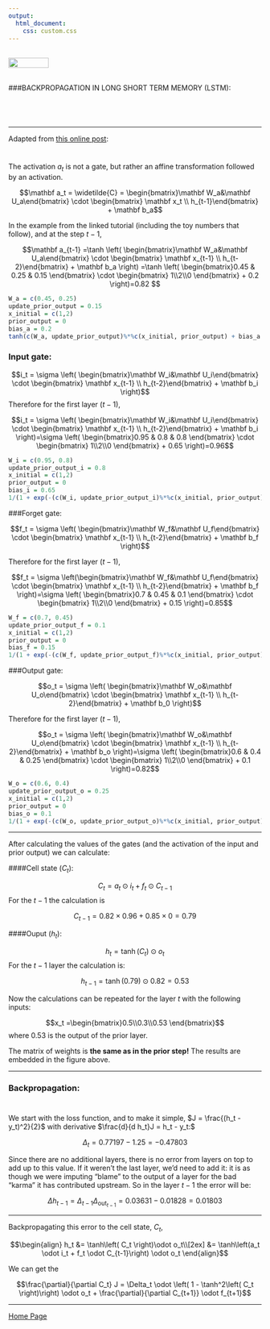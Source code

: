 ```yaml
---
output: 
  html_document:
    css: custom.css
---
```


<br>
<a href="http://rinterested.github.io/statistics/index.html">
<img HEIGHT="20" WIDTH="80" src="https://cloud.githubusercontent.com/assets/9312897/10556783/a27a26fa-745c-11e5-9b1a-2d5bd737387a.PNG"></a>
<br><br>

###BACKPROPAGATION IN LONG SHORT TERM MEMORY (LSTM):
<br>



<br>

<img height = 10  src = "https://user-images.githubusercontent.com/9312897/28521315-07a2f1d8-7041-11e7-80d0-ef255b5d12f6.png">

---

Adapted from [this online post](https://blog.aidangomez.ca/2016/04/17/Backpropogating-an-LSTM-A-Numerical-Example/):

<img height = 10  src = "https://user-images.githubusercontent.com/9312897/28549944-aa01ee06-70ab-11e7-8c3d-d9ae2b65ebef.png">

The activation $a_t$ is not a gate, but rather an affine transformation followed by an activation. 

$$\mathbf a_t = \widetilde{C} = \begin{bmatrix}\mathbf W_a&\mathbf U_a\end{bmatrix} \cdot \begin{bmatrix} \mathbf x_t \\ h_{t-1}\end{bmatrix}  + \mathbf b_a$$

In the example from the linked tutorial (including the toy numbers that follow), and at the step $t-1,$


$$\mathbf a_{t-1} =\tanh \left( \begin{bmatrix}\mathbf W_a&\mathbf U_a\end{bmatrix} \cdot \begin{bmatrix} \mathbf x_{t-1} \\ h_{t-2}\end{bmatrix}  + \mathbf b_a \right)
=\tanh \left( \begin{bmatrix}0.45 & 0.25 & 0.15 \end{bmatrix} \cdot \begin{bmatrix} 1\\2\\0 \end{bmatrix}  + 0.2 \right)=0.82
$$

```r
W_a = c(0.45, 0.25)
update_prior_output = 0.15
x_initial = c(1,2)
prior_output = 0
bias_a = 0.2
tanh(c(W_a, update_prior_output)%*%c(x_initial, prior_output) + bias_a )
```

### Input gate:

$$i_t = \sigma \left( \begin{bmatrix}\mathbf W_i&\mathbf U_i\end{bmatrix}  \cdot \begin{bmatrix} \mathbf x_{t-1} \\ h_{t-2}\end{bmatrix}  + \mathbf b_i \right)$$
Therefore for the first layer $(t-1),$

$$i_t = \sigma \left( \begin{bmatrix}\mathbf W_i&\mathbf U_i\end{bmatrix}  \cdot \begin{bmatrix} \mathbf x_{t-1} \\ h_{t-2}\end{bmatrix}  + \mathbf b_i \right)=\sigma \left( \begin{bmatrix}0.95 & 0.8 & 0.8 \end{bmatrix} \cdot \begin{bmatrix} 1\\2\\0 \end{bmatrix}  + 0.65 \right)=0.96$$

```r
W_i = c(0.95, 0.8)
update_prior_output_i = 0.8
x_initial = c(1,2)
prior_output = 0
bias_i = 0.65
1/(1 + exp(-(c(W_i, update_prior_output_i)%*%c(x_initial, prior_output) + bias_i)))
```

###Forget gate:

$$f_t = \sigma \left( \begin{bmatrix}\mathbf W_f&\mathbf U_f\end{bmatrix}  \cdot \begin{bmatrix} \mathbf x_{t-1} \\ h_{t-2}\end{bmatrix}  + \mathbf b_f \right)$$

Therefore for the first layer $(t-1),$

$$f_t = \sigma \left(\begin{bmatrix}\mathbf W_f&\mathbf U_f\end{bmatrix}  \cdot \begin{bmatrix} \mathbf x_{t-1} \\ h_{t-2}\end{bmatrix}  + \mathbf b_f \right)=\sigma \left( \begin{bmatrix}0.7 & 0.45 & 0.1 \end{bmatrix} \cdot \begin{bmatrix} 1\\2\\0 \end{bmatrix}  + 0.15 \right)=0.85$$

```r
W_f = c(0.7, 0.45)
update_prior_output_f = 0.1
x_initial = c(1,2)
prior_output = 0
bias_f = 0.15
1/(1 + exp(-(c(W_f, update_prior_output_f)%*%c(x_initial, prior_output) + bias_f)))
```


###Output gate:

$$o_t = \sigma \left( \begin{bmatrix}\mathbf W_o&\mathbf U_o\end{bmatrix} \cdot \begin{bmatrix} \mathbf x_{t-1} \\ h_{t-2}\end{bmatrix}  + \mathbf b_0 \right)$$

Therefore for the first layer $(t-1),$

$$o_t = \sigma \left( \begin{bmatrix}\mathbf W_o&\mathbf U_o\end{bmatrix}  \cdot \begin{bmatrix} \mathbf x_{t-1} \\ h_{t-2}\end{bmatrix}  + \mathbf b_o \right)=\sigma \left( \begin{bmatrix}0.6 & 0.4 & 0.25 \end{bmatrix} \cdot \begin{bmatrix} 1\\2\\0 \end{bmatrix}  + 0.1 \right)=0.82$$

```r
W_o = c(0.6, 0.4)
update_prior_output_o = 0.25
x_initial = c(1,2)
prior_output = 0
bias_o = 0.1
1/(1 + exp(-(c(W_o, update_prior_output_o)%*%c(x_initial, prior_output) + bias_o)))
```

---

After calculating the values of the gates (and the activation of the input and prior output) we can calculate:

####Cell state $(C_t):$

$$C_t =  a_t \odot i_t + f_t \odot C_{t-1}$$
For the $t-1$ the calculation is

$$C_{t-1}=0.82\times0.96+0.85×0=0.79$$

####Ouput $(h_t):$

$$h_t = \tanh\left( C_t\right)\odot o_t$$
For the $t-1$ layer the calculation is:

$$h_{t-1} = \tanh(0.79) \odot 0.82=0.53$$

Now the calculations can be repeated for the layer $t$ with the following inputs:

$$x_t =\begin{bmatrix}0.5\\0.3\\0.53 \end{bmatrix}$$
where $0.53$ is the output of the prior layer.

The matrix of weights is **the same as in the prior step!** The results are embedded in the figure above.

---

### Backpropagation:

<img height = 10  src = "https://user-images.githubusercontent.com/9312897/28578631-4d8bde16-7128-11e7-9a26-3804f51fcad9.png">



We start with the loss function, and to make it simple, $J = \frac{(h_t - y_t)^2}{2}$ with derivative $\frac{d}{d h_t}J = h_t - y_t:$

$$\Delta_t = 0.77197−1.25=−0.47803$$

Since there are no additional layers, there is no error from layers on top to add up to this value. If it weren't the last layer, we'd need to add it: it is as though we were imputing "blame" to the output of a layer for the bad "karma" it has contributed upstream. So in the layer $t - 1$ the error will be:

$$\Delta h_{t-1}=\Delta_{t-1}\Delta_{\text{out}_{t-1}}=0.03631-0.01828=0.01803$$

---

Backpropagating this error to the cell state, $C_t,$

$$\begin{align} h_t &= \tanh\left( C_t   \right)\odot o_t\\[2ex] 
   &= \tanh\left(a_t \odot i_t + f_t \odot C_{t-1}\right) \odot o_t
   \end{align}$$
   
We can get the 

$$\frac{\partial}{\partial C_t} J = \Delta_t \odot \left( 1 - \tanh^2\left( C_t \right)\right) \odot o_t + \frac{\partial}{\partial C_{t+1}} \odot f_{t+1}$$

---

<a href="http://rinterested.github.io/statistics/index.html">Home Page</a>
